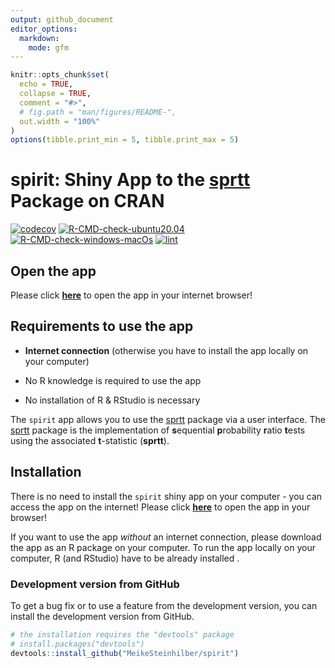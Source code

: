 ```yaml
---
output: github_document
editor_options:
  markdown:
    mode: gfm
---
```


```r
knitr::opts_chunk$set(
  echo = TRUE,
  collapse = TRUE,
  comment = "#>",
  # fig.path = "man/figures/README-",
  out.width = "100%"
)
options(tibble.print_min = 5, tibble.print_max = 5)
```

# spirit: Shiny App to the [sprtt](https://meikesteinhilber.github.io/sprtt/ "https://meikesteinhilber.github.io/sprtt/") Package on CRAN

<!-- badges: start -->

[![codecov](https://codecov.io/gh/MeikeSteinhilber/sprtt/branch/master/graph/badge.svg?token=IQHTDTRBAW)](https://codecov.io/gh/MeikeSteinhilber/sprtt) [![R-CMD-check-ubuntu20.04](https://github.com/MeikeSteinhilber/spirit/actions/workflows/R-CMD-check-ubuntu20.4.yaml/badge.svg?branch=master)](https://github.com/MeikeSteinhilber/spirit/actions/workflows/R-CMD-check-ubuntu20.4.yaml) [![R-CMD-check-windows-macOs](https://github.com/MeikeSteinhilber/spirit/actions/workflows/R-CMD-check-windows-macOs.yaml/badge.svg?branch=master)](https://github.com/MeikeSteinhilber/spirit/actions/workflows/R-CMD-check-windows-macOs.yaml) [![lint](https://github.com/MeikeSteinhilber/spirit/actions/workflows/lint.yaml/badge.svg?branch=master)](https://github.com/MeikeSteinhilber/spirit/actions/workflows/lint.yaml)

<!-- badges: end -->

## Open the app

Please click [**here**](https://meike-steinhilber.shinyapps.io/spirit/ "https://meike-steinhilber.shinyapps.io/spirit/") to open the app in your internet browser!

## Requirements to use the app

-   **Internet connection** (otherwise you have to install the app locally on your computer)

-   No R knowledge is required to use the app

-   No installation of R & RStudio is necessary

The `spirit` app allows you to use the [sprtt](https://meikesteinhilber.github.io/sprtt/ "https://meikesteinhilber.github.io/sprtt/") package via a user interface. The [sprtt](https://meikesteinhilber.github.io/sprtt/ "https://meikesteinhilber.github.io/sprtt/") package is the implementation of **s**equential **p**robability **r**atio **t**ests using the associated **t**-statistic (**sprtt**).

## Installation

There is no need to install the `spirit` shiny app on your computer - you can access the app on the internet! Please click [**here**](https://meike-steinhilber.shinyapps.io/spirit/ "https://meike-steinhilber.shinyapps.io/spirit/") to open the app in your browser!

If you want to use the app *without* an internet connection, please download the app as an R package on your computer. To run the app locally on your computer, R (and RStudio) have to be already installed .

### Development version from GitHub

To get a bug fix or to use a feature from the development version, you can install the development version from GitHub.

```r
# the installation requires the "devtools" package
# install.packages("devtools")
devtools::install_github("MeikeSteinhilber/spirit")
```
